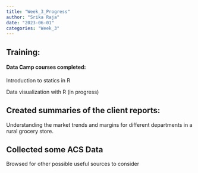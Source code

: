 ```yaml
---
title: "Week_3_Progress"
author: "Srika Raja"
date: "2023-06-01"
categories: "Week_3"
---
```


## Training:

#### Data Camp courses completed:

Introduction to statics in R

Data visualization with R (in progress)


## Created summaries of the client reports:

Understanding the market trends and margins for different departments in a rural grocery store.

## Collected some ACS Data

Browsed for other possible useful sources to consider

